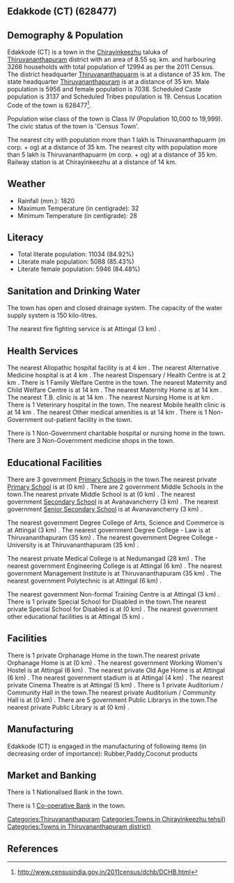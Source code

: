 {{Infobox settlement
| name=Edakkode (CT)
| native_name=
| native_name_lang=
| other_name=
| nickname=
| settlement_type=Town
| image_skyline=
| image_alt=
| image_caption=
| pushpin_map=India Kerala
| pushpin_label_position=right
| pushpin_map_alt=
| pushpin_map_caption=Location in Kerala, India
| latd=
| latm=
| lats=
| latNS=
| longd=
| longm=
| longs=
| longEW=
| coordinates_display=inline,title
| subdivision_type=Country
| subdivision_name={{flag|India}}
| subdivision_type1=[[States and territories of India|State]]
| subdivision_name1=Kerala 
| subdivision_type2=[[List of districts of India|District]]
| subdivision_name2=Thiruvananthapuram
| subdivision_type3=Tahsil
| subdivision_name3=Chirayinkeezhu
| website=
| established_title=<!-- Established -->
| established_date=
| founder=
| named_for=
| government_type=
| governing_body=
| unit_pref=Metric
| area_footnotes=
| area_rank=
| area_total_km2=8.55
| elevation_footnotes=
| elevation_m=
| population_total=12994
| population_as_of=2011
| population_rank=
| population_density_km2=1519
| population_demonym=
| population_footnotes=
| demographics_type1=Languages=
| demographics1_title1=Official=
| demographics1_info1=[[Malayalam language|Malayalam]]
| timezone1=[[Indian Standard Time|IST]]
| utc_offset1==+5:30
| postal_code_type=[[Postal Index Number|PIN]]
| postal_code=
| area_code_type=Telephone code
| area_code=
| registration_plate=
| blank1_name_sec1=Nearest city
| blank1_info_sec1=[[Thiruvananthapuarm (m corp. + og) ]]
| blank2_name_sec1=[[Human sex ratio|Sex ratio]]
| blank2_info_sec1=1181
| blank3_name_sec1=Literacy
| blank3_info_sec1=84.92%
| blank1_name_sec2=[[2011 Census of India|2011 census]] code
| blank1_info_sec2=628477
| footnotes=
}}

== Edakkode (CT) (628477) ==

== Demography & Population ==

Edakkode (CT) is a town in the [[Chirayinkeezhu]] taluka of [[Thiruvananthapuram]] district with an area of 8.55 sq. km. and harbouring 3266 households with total population of 12994 as per the 2011 Census. The district headquarter [[Thiruvananthapuarm]] is at a distance of 35 km. The state headquarter [[Thiruvananthapuram]] is at a distance of 35 km. Male population is 5956 and female population is 7038. Scheduled Caste population is 3137 and Scheduled Tribes population is 19. Census Location Code of the town is 628477<ref>http://www.censusindia.gov.in/2011census/dchb/DCHB.html</ref>.

Population wise class of the town is Class IV (Population 10,000 to 19,999).
The civic status of the town is 'Census Town'.

The nearest city with population more than 1 lakh is Thiruvananthapuarm (m corp. + og)  at a distance of 35 km. The nearest city with population more than 5 lakh is Thiruvananthapuarm (m corp. + og) at a distance of 35 km. Railway station is at Chirayinkeezhu at a distance of 14 km.


== Weather ==  
* Rainfall (mm.): 1820 
* Maximum Temperature (in centigrade): 32
* Minimum Temperature (in centigrade): 28


== Literacy ==  
* Total literate population: 11034 (84.92%)
* Literate male population: 5088 (85.43%)
* Literate female population: 5946 (84.48%)


== Sanitation and Drinking Water ==  
The town has open and closed drainage system.
The capacity of the water supply system is 150 kilo-litres.

The nearest fire fighting service is at Attingal (3 km) .


== Health Services ==
The nearest Allopathic hospital facility is at 4 km .
The nearest Alternative Medicine hospital is at 4 km .
The nearest Dispensary / Health Centre is at 2 km .
There is 1 Family Welfare Centre in the town.
The nearest Maternity and Child Welfare Centre is at 14 km .
The nearest Maternity Home is at 14 km .
The nearest T.B. clinic is at 14 km .
The nearest Nursing Home is at  km .
There is 1 Veterinary hospital in the town.
The nearest Mobile health clinic is at 14 km .
The nearest Other medical amenities is at 14 km .
There is 1 Non-Government out-patient facility in the town.

There is 1 Non-Government charitable hospital or nursing home in the town.
There are 3 Non-Government medicine shops in the town.


== Educational Facilities ==
There are 3 government [[Primary School]]s in the town.The nearest private [[Primary School]] is at  (0 km) .
There are 2 government Middle Schools in the town.The nearest private Middle School is at  (0 km) .
The nearest government [[Secondary School]] is at Avanavancherry (3 km) .
The nearest government [[Senior Secondary School]] is at Avanavancherry (3 km) .
 
 
 
 
 
The nearest government Degree College of Arts, Science and Commerce is at Attingal (3 km) .
The nearest government Degree College - Law is at Thiruvananthapuram (35 km) .
The nearest government Degree College - University is at Thiruvananthapuram (35 km) .
 
The nearest private Medical College is at Nedumangad (28 km) .
The nearest government Engineering College is at Attingal (6 km) .
The nearest government Management Institute is at Thiruvananthapuram (35 km) .
The nearest government Polytechnic is at Attingal (6 km) .
 
The nearest government Non-formal Training Centre is at Attingal  (3 km) .
There is 1 private Special School for Disabled in the town.The nearest private Special School for Disabled is at  (0 km) .
The nearest government other educational facilities is at Attingal (5 km) .


== Facilities ==
There is 1 private Orphanage Home in the town.The nearest private Orphanage Home is at  (0 km) .
The nearest government Working Women's Hostel is at Attingal (6 km) .
The nearest private Old Age Home is at Attingal (6 km) .
The nearest government stadium is at Attingal (4 km) .
The nearest private Cinema Theatre is at Attingal (5 km) .
There is 1 private Auditorium / Community Hall in the town.The nearest private Auditorium / Community Hall is at  (0 km) .
There are 5 government Public Librarys in the town.The nearest private Public Library is at  (0 km) .


== Manufacturing ==
Edakkode (CT) is engaged in the manufacturing of following items (in decreasing order of importance): Rubber,Paddy,Coconut products


== Market and Banking ==
There is 1 Nationalised Bank in the town.

There is 1 [[Co-operative Bank]] in the town.




[[Categories:Thiruvananthapuram]]
[[Categories:Towns in Chirayinkeezhu tehsil)]]
[[Categories:Towns in Thiruvananthapuram district)]]


== References ==
{{Reflist}}


